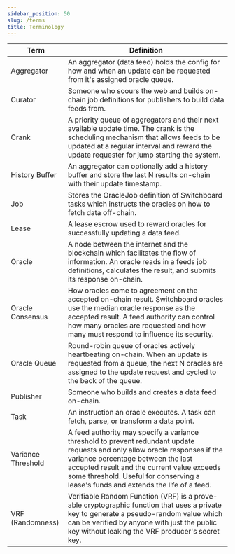 ```yaml
---
sidebar_position: 50
slug: /terms
title: Terminology
---
```


| Term               | Definition                                                                                                                                                                                                                                                                                             |
| ------------------ | ------------------------------------------------------------------------------------------------------------------------------------------------------------------------------------------------------------------------------------------------------------------------------------------------------ |
| Aggregator         | An aggregator (data feed) holds the config for how and when an update can be requested from it's assigned oracle queue.                                                                                                                                                                                |
| Curator            | Someone who scours the web and builds on-chain job definitions for publishers to build data feeds from.                                                                                                                                                                                                |
| Crank              | A priority queue of aggregators and their next available update time. The crank is the scheduling mechanism that allows feeds to be updated at a regular interval and reward the update requester for jump starting the system.                                                                        |
| History Buffer     | An aggregator can optionally add a history buffer and store the last N results on-chain with their update timestamp.                                                                                                                                                                                   |
| Job                | Stores the OracleJob definition of Switchboard tasks which instructs the oracles on how to fetch data off-chain.                                                                                                                                                                                       |
| Lease              | A lease escrow used to reward oracles for successfully updating a data feed.                                                                                                                                                                                                                           |
| Oracle             | A node between the internet and the blockchain which facilitates the flow of information. An oracle reads in a feeds job definitions, calculates the result, and submits its response on-chain.                                                                                                        |
| Oracle Consensus   | How oracles come to agreement on the accepted on-chain result. Switchboard oracles use the median oracle response as the accepted result. A feed authority can control how many oracles are requested and how many must respond to influence its security.                                             |
| Oracle Queue       | Round-robin queue of oracles actively heartbeating on-chain. When an update is requested from a queue, the next N oracles are assigned to the update request and cycled to the back of the queue.                                                                                                      |
| Publisher          | Someone who builds and creates a data feed on-chain.                                                                                                                                                                                                                                                   |
| Task               | An instruction an oracle executes. A task can fetch, parse, or transform a data point.                                                                                                                                                                                                                 |
| Variance Threshold | A feed authority may specify a variance threshold to prevent redundant update requests and only allow oracle responses if the variance percentage between the last accepted result and the current value exceeds some threshold. Useful for conserving a lease's funds and extends the life of a feed. |
| VRF (Randomness)   | Verifiable Random Function (VRF) is a prove-able cryptographic function that uses a private key to generate a pseudo-random value which can be verified by anyone with just the public key without leaking the VRF producer's secret key.                                                              |
